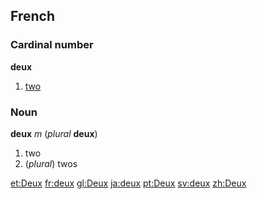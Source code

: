 ==French==
===Cardinal number===
'''deux'''

#[[two]]

===Noun===
'''deux''' ''m'' (''plural'' '''deux''')

#two
#(''plural'') twos

<!--do not add non-English translations-->

[[et:Deux]]
[[fr:deux]]
[[gl:Deux]]
[[ja:deux]]
[[pt:Deux]]
[[sv:deux]]
[[zh:Deux]]